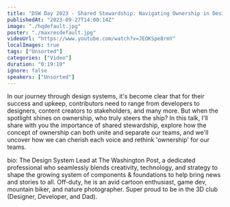 ```yaml
---
title: "DSW Day 2023 - Shared Stewardship: Navigating Ownership in Design Systems - Brian Alfaro"
publishedAt: "2023-09-27T14:00:14Z"
image: "./hqdefault.jpg"
poster: "./maxresdefault.jpg"
videoUrl: "https://www.youtube.com/watch?v=JEOKSpe8rmY"
localImages: true
tags: ["Unsorted"]
categories: ["Video"]
duration: "0:19:10"
ignore: false
speakers: ["Unsorted"]
---
```


In our journey through design systems, it's become clear that for their success and upkeep, contributors need to range from developers to designers, content creators to stakeholders, and many more. But when the spotlight shines on ownership, who truly steers the ship? In this talk, I'll share with you the importance of shared stewardship, explore how the concept of ownership can both unite and separate our teams, and we'll uncover how we can cherish each voice and rethink 'ownership' for our teams.

bio:
The Design System Lead at The Washington Post, a dedicated professional who seamlessly blends creativity, technology, and strategy to shape the growing system of components & foundations to help bring news and stories to all. Off-duty, he is an avid cartoon enthusiast, game dev, mountain biker, and nature photographer. Super proud to be in the 3D club (Designer, Developer, and Dad).
